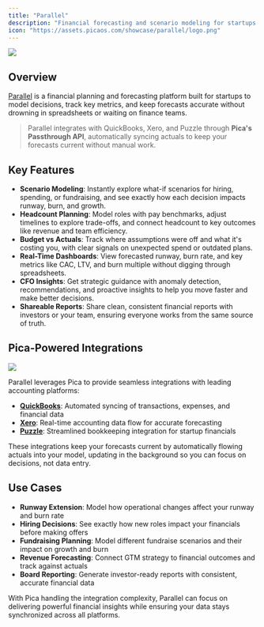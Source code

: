 ```yaml
---
title: "Parallel"
description: "Financial forecasting and scenario modeling for startups."
icon: "https://assets.picaos.com/showcase/parallel/logo.png"
---
```


<Frame caption="Financial planning and forecasting made simple">
  <img src="/images/showcase/parallel/dashboard.png" style={{ borderRadius: '8px' }} />
</Frame>

## Overview

[Parallel](https://getparallel.com) is a financial planning and forecasting platform built for startups to model decisions, track key metrics, and keep forecasts accurate without drowning in spreadsheets or waiting on finance teams.

> Parallel integrates with QuickBooks, Xero, and Puzzle through **Pica's Passthrough API**, automatically syncing actuals to keep your forecasts current without manual work.

## Key Features

- **Scenario Modeling**: Instantly explore what-if scenarios for hiring, spending, or fundraising, and see exactly how each decision impacts runway, burn, and growth.
- **Headcount Planning**: Model roles with pay benchmarks, adjust timelines to explore trade-offs, and connect headcount to key outcomes like revenue and team efficiency.
- **Budget vs Actuals**: Track where assumptions were off and what it's costing you, with clear signals on unexpected spend or outdated plans.
- **Real-Time Dashboards**: View forecasted runway, burn rate, and key metrics like CAC, LTV, and burn multiple without digging through spreadsheets.
- **CFO Insights**: Get strategic guidance with anomaly detection, recommendations, and proactive insights to help you move faster and make better decisions.
- **Shareable Reports**: Share clean, consistent financial reports with investors or your team, ensuring everyone works from the same source of truth.

## Pica-Powered Integrations

<Frame>
  <img src="/images/showcase/parallel/integrations.png" style={{ borderRadius: '8px' }} />
</Frame>

Parallel leverages Pica to provide seamless integrations with leading accounting platforms:

- [**QuickBooks**](https://app.picaos.com/tools/quickbooks): Automated syncing of transactions, expenses, and financial data
- [**Xero**](https://app.picaos.com/tools/xero): Real-time accounting data flow for accurate forecasting
- [**Puzzle**](https://app.picaos.com/tools/puzzle-io): Streamlined bookkeeping integration for startup financials

These integrations keep your forecasts current by automatically flowing actuals into your model, updating in the background so you can focus on decisions, not data entry.

## Use Cases

- **Runway Extension**: Model how operational changes affect your runway and burn rate
- **Hiring Decisions**: See exactly how new roles impact your financials before making offers
- **Fundraising Planning**: Model different fundraise scenarios and their impact on growth and burn
- **Revenue Forecasting**: Connect GTM strategy to financial outcomes and track against actuals
- **Board Reporting**: Generate investor-ready reports with consistent, accurate financial data

<Tip>
  With Pica handling the integration complexity, Parallel can focus on delivering powerful financial insights while ensuring your data stays synchronized across all platforms.
</Tip>
